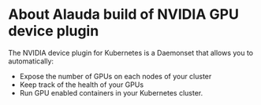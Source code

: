 
# About Alauda build of NVIDIA GPU device plugin

The NVIDIA device plugin for Kubernetes is a Daemonset that allows you to automatically:

- Expose the number of GPUs on each nodes of your cluster
- Keep track of the health of your GPUs
- Run GPU enabled containers in your Kubernetes cluster.

<ExternalSite name="pgpu" />
